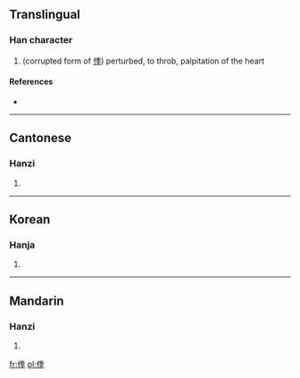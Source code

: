 ==Translingual==

===Han character===
{{Han char|rn=9|rad=人|as=08|sn=10|four=|canj=人竹木木 (OHDD)}}

# (corrupted form of [[悸]]) perturbed, to throb, palpitation of the heart

====References====
* {{Han ref|kx=0109.171|hdz=10179.070|uh=3467|ud=13415}}

----

==Cantonese==

===Hanzi===
{{yue-hanzi|jyut=|y=gwaai3}}

# {{defn|Cantonese|sort=人08}}
----

==Korean==

===Hanja===
{{ko-hanja|hangeul=계|rv=gye|mr=kye|y=kyey|eumhun=두근거리다|ehrv=dugeungeorida|ehmr=tugŭn'gŏrida|ehy=twukunkelita}}

# {{defn|Korean|sort=人08}}

----

==Mandarin==

===Hanzi===
{{cmn-hanzi|pin=[[jì]] ([[ji4]])|wg=chi<sup>4</sup>}}

# {{defn|Mandarin|sort=人08}}

[[fr:㑧]]
[[pl:㑧]]